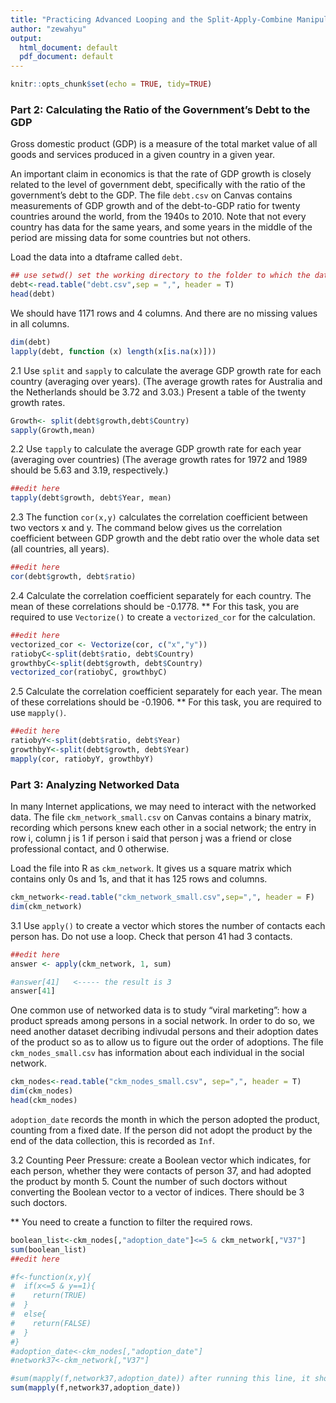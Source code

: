 ---
title: "Practicing Advanced Looping and the Split-Apply-Combine Manipulation"
author: "zewahyu"
output:
  html_document: default
  pdf_document: default
---

```{r setup, include=FALSE}
knitr::opts_chunk$set(echo = TRUE, tidy=TRUE)
```



### Part 2: Calculating the Ratio of the Government's Debt to the GDP

Gross domestic product (GDP) is a measure of the total market value of all goods and services produced in a given country in a given year.

An important claim in economics is that the rate of GDP growth is closely related to the level of government debt, specifically with the ratio of the government's debt to the GDP.  The file `debt.csv` on Canvas contains measurements of GDP growth and of the debt-to-GDP ratio for twenty countries around the world, from the 1940s to 2010.  Note that not every country has data for the same years, and some years in the middle of the period are missing data for some countries but not others.

Load the data into a dtaframe called `debt`.  

```{r}
## use setwd() set the working directory to the folder to which the data file is downloaded
debt<-read.table("debt.csv",sep = ",", header = T)
head(debt)
```

We should have 1171 rows and 4 columns. And there are no missing values in all columns.

```{r}
dim(debt)
lapply(debt, function (x) length(x[is.na(x)]))


```

2.1 Use `split` and `sapply` to calculate the average GDP growth rate for each country (averaging over years).  (The average growth rates for Australia and the Netherlands should be $3.72$ and $3.03$.)  Present a table of the twenty growth rates.

```{r task2.1, echo=FALSE}
Growth<- split(debt$growth,debt$Country)
sapply(Growth,mean)

```

2.2 Use `tapply` to calculate the average GDP growth rate for each year (averaging over countries)  (The average growth rates for 1972 and 1989 should be $5.63$ and $3.19$, respectively.)   

```{r task2.2, echo=FALSE}
##edit here
tapply(debt$growth, debt$Year, mean)


```

2.3 The function `cor(x,y)` calculates the correlation coefficient between two vectors x and y. The command below gives us the correlation coefficient between GDP growth and the debt ratio over the whole data set (all countries, all years). 

```{r task2.3, echo=FALSE}
##edit here
cor(debt$growth, debt$ratio)
```

2.4 Calculate the correlation coefficient separately for each country. The mean of these correlations should be -0.1778.
** For this task, you are required to use `Vectorize()` to create a `vectorized_cor` for the calculation.


```{r task2.4, echo=FALSE}
##edit here
vectorized_cor <- Vectorize(cor, c("x","y"))
ratiobyC<-split(debt$ratio, debt$Country)
growthbyC<-split(debt$growth, debt$Country)
vectorized_cor(ratiobyC, growthbyC)
```
 
2.5 Calculate the correlation coefficient separately for each year. The mean of these correlations should be -0.1906.
** For this task, you are required to use `mapply()`.

```{r task2.5, echo=FALSE}
##edit here
ratiobyY<-split(debt$ratio, debt$Year)
growthbyY<-split(debt$growth, debt$Year)
mapply(cor, ratiobyY, growthbyY)
```


### Part 3: Analyzing Networked Data

In many Internet applications, we may need to interact with the networked data. The file `ckm_network_small.csv` on Canvas contains a binary matrix, recording which persons
knew each other in a social network; the entry in row i, column j is 1 if person i said that person j was a friend or close professional contact, and 0 otherwise. 

Load the file into R as `ckm_network`. It gives us a square matrix which contains only 0s and 1s, and that it has 125 rows and columns.

```{r}
ckm_network<-read.table("ckm_network_small.csv",sep=",", header = F)
dim(ckm_network)
```

3.1 Use `apply()` to create a vector which stores the number of contacts each person has. Do not use a loop. Check that person 41 had 3 contacts.

```{r task3.1, echo=FALSE}
##edit here
answer <- apply(ckm_network, 1, sum)

#answer[41]   <----- the result is 3
answer[41]
```

One common use of networked data is to study "viral marketing": how a product spreads among persons in a social network. In order to do so, we need another dataset decribing indivudal persons and their adoption dates of the product so as to allow us to figure out the order of adoptions. The file `ckm_nodes_small.csv` has information about each individual in the social network.

```{r}
ckm_nodes<-read.table("ckm_nodes_small.csv", sep=",", header = T)
dim(ckm_nodes)
head(ckm_nodes)
```

`adoption_date` records the month in which the person adopted the product, counting from
a fixed date. If the person did not adopt the product by the end of the data collection, this is recorded as `Inf`.

3.2 Counting Peer Pressure: create a Boolean vector which indicates, for each person, whether they were contacts of person 37, and had adopted the product by month 5. Count the number of such doctors
without converting the Boolean vector to a vector of indices. There should be 3 such doctors.

** You need to create a function to filter the required rows.

```{r task3.2, echo=FALSE}
boolean_list<-ckm_nodes[,"adoption_date"]<=5 & ckm_network[,"V37"]
sum(boolean_list)
##edit here

#f<-function(x,y){
#  if(x<=5 & y==1){
#    return(TRUE)
#  }
#  else{
#    return(FALSE)
#  }
#}
#adoption_date<-ckm_nodes[,"adoption_date"]
#network37<-ckm_network[,"V37"]

#sum(mapply(f,network37,adoption_date)) after running this line, it should return 3
sum(mapply(f,network37,adoption_date))
```
  

